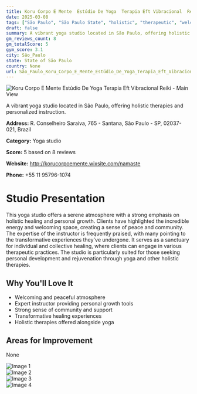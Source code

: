```yaml
---
title: Koru Corpo E Mente  Estúdio De Yoga  Terapia Eft Vibracional  Reiki
date: 2025-03-08
tags: ["São Paulo", "São Paulo State", "holistic", "therapeutic", "welcoming atmosphere", "holistic wellness", "São Paulo"]  
draft: false
summary: A vibrant yoga studio located in São Paulo, offering holistic therapies and personalized instruction.
gm_reviews_count: 8
gm_totalScore: 5
gym_score: 3.1
city: São_Paulo
state: State of São Paulo
country: None
url: São_Paulo_Koru_Corpo_E_Mente_Estúdio_De_Yoga_Terapia_Eft_Vibracional_Reiki
---
```


<div className="aspect-[16/9] relative my-8">
  <img 
    src="https://lh5.googleusercontent.com/p/AF1QipPwGC6-V9v9PkSX35yw5UpHr7rdKUyRLKqmpEOa=w1920-h1080-k-no"
    alt="Koru Corpo E Mente  Estúdio De Yoga  Terapia Eft Vibracional  Reiki - Main View"
    className="object-cover absolute inset-0 w-full h-full rounded-lg"
  />
</div>

A vibrant yoga studio located in São Paulo, offering holistic therapies and personalized instruction.

**Address:** R. Conselheiro Saraiva, 765 - Santana, São Paulo - SP, 02037-021, Brazil

**Category:** Yoga studio

**Score:** 5 based on 8 reviews

**Website:** http://korucorpoemente.wixsite.com/namaste

**Phone:** +55 11 95796-1074

# Studio Presentation

This yoga studio offers a serene atmosphere with a strong emphasis on holistic healing and personal growth. Clients have highlighted the incredible energy and welcoming space, creating a sense of peace and community. The expertise of the instructor is frequently praised, with many pointing to the transformative experiences they've undergone. It serves as a sanctuary for individual and collective healing, where clients can engage in various therapeutic practices. The studio is particularly suited for those seeking personal development and rejuvenation through yoga and other holistic therapies.



## Why You'll Love It

- Welcoming and peaceful atmosphere
- Expert instructor providing personal growth tools
- Strong sense of community and support
- Transformative healing experiences
- Holistic therapies offered alongside yoga

## Areas for Improvement

None

<div className="grid grid-cols-1 xl:grid-cols-2 gap-4 my-8">
<div className="aspect-[4/3] relative"><img src="https://lh5.googleusercontent.com/p/AF1QipNdEgRYBfpUtH8fzovPPWw6UEzkdZg2TVuWKwzN=w1920-h1080-k-no" alt="Image 1" className="object-cover absolute inset-0 w-full h-full rounded-lg" /></div>
<div className="aspect-[4/3] relative"><img src="https://lh5.googleusercontent.com/p/AF1QipNywhoqJWkrpMK3Qqnc8_L2t9J9eT_nR2cZTbRL=w1920-h1080-k-no" alt="Image 2" className="object-cover absolute inset-0 w-full h-full rounded-lg" /></div>
<div className="aspect-[4/3] relative"><img src="https://lh5.googleusercontent.com/p/AF1QipM0YbdVOqfsdb3evdr1AShewKd5meBIPVkXFLmO=w1920-h1080-k-no" alt="Image 3" className="object-cover absolute inset-0 w-full h-full rounded-lg" /></div>
<div className="aspect-[4/3] relative"><img src="https://lh5.googleusercontent.com/p/AF1QipPAkkX4zfSJVCN9F0QEOserZjMlXJ3MAL5Kr2a-=w1920-h1080-k-no" alt="Image 4" className="object-cover absolute inset-0 w-full h-full rounded-lg" /></div>
</div>
